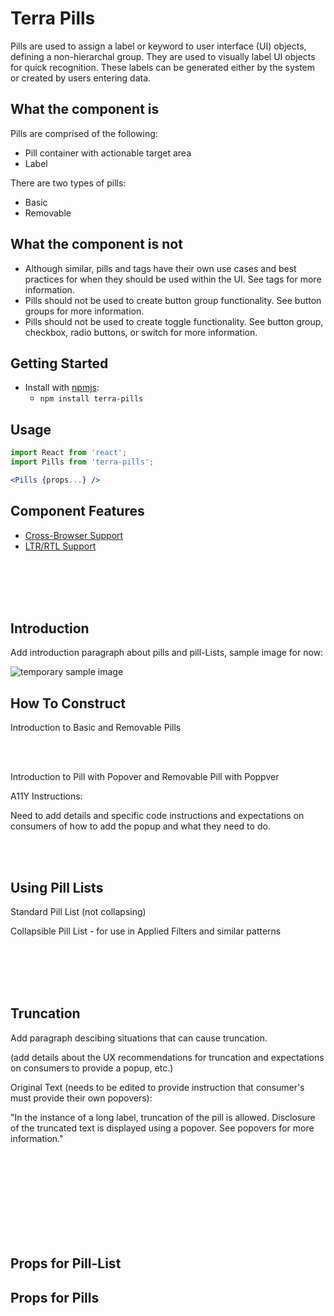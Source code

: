 


<Badge />

# Terra Pills

Pills are used to assign a label or keyword to user interface (UI) objects, defining a non-hierarchal group. They are used to visually label UI objects for quick recognition. These labels can be generated either by the system or created by users entering data.

## What the component is

Pills are comprised of the following:
* Pill container with actionable target area
* Label

There are two types of pills:
* Basic
* Removable

## What the component is not

* Although similar, pills and tags have their own use cases and best practices for when they should be used within the UI. See tags for more information.
* Pills should not be used to create button group functionality. See button groups for more information.
* Pills should not be used to create toggle functionality. See button group, checkbox, radio buttons, or switch for more information.

## Getting Started

- Install with [npmjs](https://www.npmjs.com):
  - `npm install terra-pills`

## Usage

```jsx
import React from 'react';
import Pills from 'terra-pills';

<Pills {props...} />
```

## Component Features

* [Cross-Browser Support](https://engineering.cerner.com/terra-ui/contributing/terra-ui/component-standards#cross-browser-support)
* [LTR/RTL Support](https://engineering.cerner.com/terra-ui/contributing/terra-ui/component-standards#ltr--rtl-support)

<br/>
<br/>
<br/>
<br/>

## Introduction
Add introduction paragraph about pills and pill-Lists, sample image for now:

<img src={StarterImage} alt="temporary sample image" />

## How To Construct
Introduction to Basic and Removable Pills
<BasicPillExample title="Basic Pill" />
<BasicRemovablePillExample title="Removable Pill" />

<br/>
<br/>

Introduction to Pill with Popover and Removable Pill with Poppver
<DisclosurePillExample title="Basic Pill with Popover" />
<DisclosureRemovablePillExample title="Removable Pill with Popover" />

<Notice variant="important" ariaLevel="3">
  A11Y Instructions:

  Need to add details and specific code instructions and expectations on consumers of how to add the popup and what they need to do.
</Notice>

<br/>
<br/>

## Using Pill Lists

Standard Pill List (not collapsing)
<StandardPillListExample title="Standard Pill List" />

Collapsible Pill List - for use in Applied Filters and similar patterns
<CollapsiblePillListExample title="Collapsible Pill List" />

<br/>
<br/>
<br/>
<br/>

## Truncation
<HandlingPillTruncationExample title="How to handle pills that need to truncate" />

Add paragraph descibing situations that can cause truncation.

<Notice variant="ux-recommendation" ariaLevel="3">
  (add details about the UX recommendations for truncation and expectations on consumers to provide a popup, etc.)

  Original Text (needs to be edited to provide instruction that consumer's must provide their own popovers):

  "In the instance of a long label, truncation of the pill is allowed.  Disclosure of the truncated text is displayed using a popover. See popovers for more information."
</Notice>

<br/>
<br/>
<br/>
<br/>
<br/>
<br/>
<br/>
<br/>

## Props for Pill-List
<PillListPropsTable />

## Props for Pills
<PillsPropsTable />
